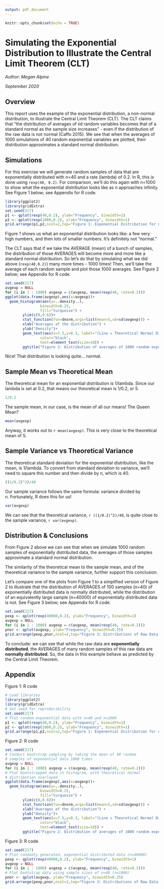 ```yaml
---
output: pdf_document
---
```


```r
knitr::opts_chunk$set(echo = TRUE)
```

# Simulating the Exponential Distribution to Illustrate the Central Limit Theorem (CLT)

*Author: Megan Alpine*

*September 2020*

## Overview

This report uses the example of the exponential distribution, a non-normal distribution, to illustrate the Central Limit Theorem (CLT). The CLT claims that "the distribution of averages of iid random variables becomes that of a standard normal as the sample size increases" - even if the distribution of the raw data is not normal (Caffo 2015). We see that when the averages of 1000 simulations of 40 random exponential variables are plotted, their distribution approximates a standard normal distribution.

## Simulations

For this exercise we will generate random samples of data that are exponentially distributed with n=40 and a rate (lambda) of 0.2. In R, this is done using `rexp(40, 0.2)`. For comparison, we'll do this again with n=1000 to show what the exponential distribution looks like as n approaches infinity. See Figure 1 below; see Appendix for R code.

```r
library(ggplot2)
library(gridExtra)
set.seed(217)
p1 <- qplot(rexp(40,0.2), ylab="Frequency", binwidth=1)
p2 <- qplot(rexp(1000,0.2), ylab="Frequency", binwidth=1)
grid.arrange(p1,p2,ncol=2,top="Figure 1: Exponential Distribution for n=40 and n=1000")
```

Figure 1 shows us what an exponential distribution looks like: a few very high numbers, and then lots of smaller numbers. It's definitely not "normal."

The CLT says that if we take the AVERAGE (mean) of a bunch of samples, the distribution of those AVERAGES will become more and more like a standard normal distribution. So let's do that by simulating what we did above (`rexp(40,0.2)`) many more times - 1000 times! Then, we'll take the average of each random sample and plot those 1000 averages. See Figure 2 below; see Appendix for R code. 

```r
set.seed(217)
avgexp = NULL
for (i in 1 : 1000) avgexp = c(avgexp, mean(rexp(40, rate=0.2)))
ggplot(data.frame(avgexp),aes(x=avgexp))+
  geom_histogram(aes(y=..density..),
                binwidth=0.25,
                fill="turquoise") + 
        ylim(c(0,0.6))+
        stat_function(fun=dnorm,args=list(mean=5,sd=sd(avgexp))) + 
        xlab("Averages of the distribution") + 
        ylab("Density")+
        geom_text(aes(x=7.5,y=0.3, label="(Line = Theoretical Normal Distribution)"),
                color="black", 
                text=element_text(size=10)) +
        ggtitle("Figure 2: Distribution of averages of 1000 random exponential samples (n=40)")
```

Nice! That distribution is looking quite... normal.

## Sample Mean vs Theoretical Mean

The theoretical mean for an exponential distribution is 1/lambda. Since our lambda is set at 0.2, that means our theoretical mean is 1/0.2, or 5. 

```r
1/0.2
```

The sample mean, in our case, is the mean of all our means! The Queen Mean?

```r
mean(avgexp)
```

Anyway, it works out to `r mean(avgexp)`. This is very close to the theoretical mean of 5. 

## Sample Variance vs Theoretical Variance

The theoretical standard deviation for the exponential distribution, like the mean, is 1/lambda. To convert from standard deviation to variance, we'll need to square this number and then divide by n, which is 40.

```r
((1/0.2)^2)/40
```

Our sample variance follows the same formula: variance divided by n. Fortunately, R does this for us!

```r
var(avgexp)
```

We can see that the theoretical variance, `r ((1/0.2)^2)/40`, is quite close to the sample variance, `r var(avgexp)`.  

## Distribution & Conclusions

From Figure 2 above we can see that when we simulate 1000 random samples of exponentially distributed data, the averages of those samples approximate a standard normal distribution. 

The similarity of the theoretical mean to the sample mean, and of the theoretical variance to the sample variance, further support this conclusion.

Let's compare one of the plots from Figure 1 to a simplified version of Figure 2 to illustrate that the distribution of AVERAGES of 100 samples (n=40) of exponentially distributed data is normally distributed, while the distribution of an equivalently large sample (n=40000) of exponentially distributed data is not. See Figure 3 below; see Appendix for R code. 

``` r
set.seed(217)
pexp <- qplot(rexp(40000,0.2), ylab="Frequency", binwidth=1)
avgexp = NULL
for (i in 1 : 1000) avgexp = c(avgexp, mean(rexp(40, rate=0.2)))
pnor <- qplot(avgexp, ylab="Frequency", binwidth=0.25)
grid.arrange(pexp,pnor,ncol=2,top="Figure 3: Distributions of Raw Data vs 1000 Simulations of Averages of Samples")
```

To conclude: we can see that while the raw data are **exponentially distributed**, the AVERAGES of many random samples of this raw data are **normally distributed**. So, the data in this example behave as predicted by the Central Limit Theorem. 

## Appendix

Figure 1: R code

```r
# Load libraries
library(ggplot2)
library(gridExtra)
# Set seed for reproducibility
set.seed(217)
# Plot random exponential data with n=40 and n=1000
p1 <- qplot(rexp(40,0.2), ylab="Frequency", binwidth=1)
p2 <- qplot(rexp(1000,0.2), ylab="Frequency", binwidth=1)
grid.arrange(p1,p2,ncol=2,top="Figure 1: Exponential Distribution for n=40 and n=1000")
```

Figure 2: R code

```r
set.seed(217)
# Conduct bootstrap sampling by taking the mean of 40 random 
# samples of exponential data 1000 times
avgexp = NULL
for (i in 1 : 1000) avgexp = c(avgexp, mean(rexp(40, rate=0.2)))
# Plot bootstrapped data in histogram, with theoretical normal 
# distribution overlayed
ggplot(data.frame(avgexp),aes(x=avgexp))+
  geom_histogram(aes(y=..density..),
                binwidth=0.25,
                fill="turquoise") + 
        ylim(c(0,0.6))+
        stat_function(fun=dnorm,args=list(mean=5,sd=sd(avgexp))) + 
        xlab("Averages of the distribution") + 
        ylab("Density")+
        geom_text(aes(x=7.5,y=0.3, label="(Line = Theoretical Normal Distribution)"),
                color="black", 
                text=element_text(size=10)) +
        ggtitle("Figure 2: Distribution of averages of 1000 random exponential samples (n=40)")
```

Figure 3: R code

``` r
set.seed(217)
# Plot randomly generated, exponential distributed data (n=40000)
pexp <- qplot(rexp(40000,0.2), ylab="Frequency", binwidth=1)
avgexp = NULL
for (i in 1 : 1000) avgexp = c(avgexp, mean(rexp(40, rate=0.2)))
# Plot bootstrap data using sample sizes of n=40 (n=1000)
pnor <- qplot(avgexp, ylab="Frequency", binwidth=0.25)
grid.arrange(pexp,pnor,ncol=2,top="Figure 3: Distributions of Raw Data vs 1000 Simulations of Averages of Samples")
```
